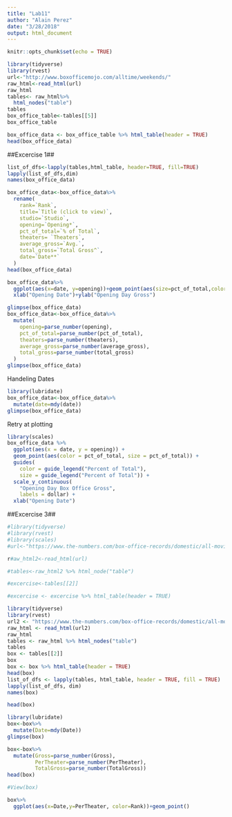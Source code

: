 ```yaml
---
title: "Lab11"
author: "Alain Perez"
date: "3/28/2018"
output: html_document
---
```


```r
knitr::opts_chunk$set(echo = TRUE)
```

```r
library(tidyverse)
library(rvest)
url<-"http://www.boxofficemojo.com/alltime/weekends/"
raw_html<-read_html(url)
raw_html
tables<- raw_html%>%
  html_nodes("table")
tables
box_office_table<-tables[[5]]
box_office_table

box_office_data <- box_office_table %>% html_table(header = TRUE)
head(box_office_data)

```

##Excercise 1##

```r
list_of_dfs<-lapply(tables,html_table, header=TRUE, fill=TRUE)
lapply(list_of_dfs,dim)
names(box_office_data)

box_office_data<-box_office_data%>%
  rename(
    rank=`Rank`,
    title=`Title (click to view)`,
    studio=`Studio`,
    opening=`Opening*`,
    pct_of_total=`% of Total`,
    theaters= `Theaters`,
    average_gross=`Avg.`,
    total_gross=`Total Gross^`,
    date=`Date**`
  )
head(box_office_data)
```
```r
box_office_data%>%
  ggplot(aes(x=date, y=opening))+geom_point(aes(size=pct_of_total,color=pct_of_total))+
  xlab("Opening Date")+ylab("Opening Day Gross")

glimpse(box_office_data)
box_office_data<-box_office_data%>%
  mutate(
    opening=parse_number(opening),
    pct_of_total=parse_number(pct_of_total),
    theaters=parse_number(theaters),
    average_gross=parse_number(average_gross),
    total_gross=parse_number(total_gross)
  )
glimpse(box_office_data)
```

Handeling Dates

```r
library(lubridate)
box_office_data<-box_office_data%>%
  mutate(date=mdy(date))
glimpse(box_office_data)
```

Retry at plotting

```r
library(scales)
box_office_data %>%
  ggplot(aes(x = date, y = opening)) +
  geom_point(aes(color = pct_of_total, size = pct_of_total)) +
  guides(
    color = guide_legend("Percent of Total"),
    size = guide_legend("Percent of Total")) +
  scale_y_continuous(
    "Opening Day Box Office Gross",
    labels = dollar) +
  xlab("Opening Date")
```

##Excercise 3##

```r
#library(tidyverse)
#library(rvest)
#library(scales)
#url<-"https://www.the-numbers.com/box-office-records/domestic/all-movies/weekend/opening"

r#aw_html2<-read_html(url)

#tables<-raw_html2 %>% html_node("table")

#excercise<-tables[[2]]

#excercise <- excercise %>% html_table(header = TRUE)


```

```r
library(tidyverse)
library(rvest)
url2 <- "https://www.the-numbers.com/box-office-records/domestic/all-movies/weekend/opening"
raw_html <- read_html(url2)
raw_html
tables <- raw_html %>% html_nodes("table")
tables
box <- tables[[2]]
box
box <- box %>% html_table(header = TRUE)
head(box)
list_of_dfs <- lapply(tables, html_table, header = TRUE, fill = TRUE)
lapply(list_of_dfs, dim)
names(box)

head(box)

library(lubridate)
box<-box%>%
  mutate(Date=mdy(Date))
glimpse(box)

box<-box%>%
  mutate(Gross=parse_number(Gross),
         PerTheater=parse_number(PerTheater),
         TotalGross=parse_number(TotalGross))
head(box)

#View(box)

box%>%
  ggplot(aes(x=Date,y=PerTheater, color=Rank))+geom_point()
```